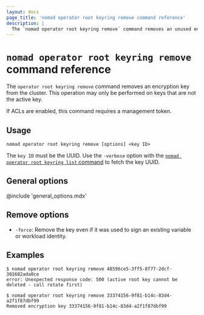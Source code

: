 ```yaml
---
layout: docs
page_title: 'nomad operator root keyring remove command reference'
description: |
  The `nomad operator root keyring remove` command removes an unused encryption key from the cluster.
---
```


# `nomad operator root keyring remove` command reference

The `operator root keyring remove` command removes an encryption key from the
cluster. This operation may only be performed on keys that are not the active
key.

If ACLs are enabled, this command requires a management token.

## Usage

```plaintext
nomad operator root keyring remove [options] <key ID>
```

The `key ID` must be the UUID. Use the `-verbose` option with the
[`nomad operator root keyring list`
command](/nomad/docs/commands/operator/root/keyring-list) to fetch the key
UUID.

## General options

@include 'general_options.mdx'

## Remove options

- `-force`: Remove the key even if it was used to sign an existing variable
or workload identity.

## Examples

```shell-session
$ nomad operator root keyring remove 48596ce5-3ff5-8f77-2dcf-301682ada0ce
error: Unexpected response code: 500 (active root key cannot be deleted - call rotate first)

$ nomad operator root keyring remove 33374156-9f81-b14c-83d4-a2f1f87dbf99
Removed encryption key 33374156-9f81-b14c-83d4-a2f1f87dbf99
```
